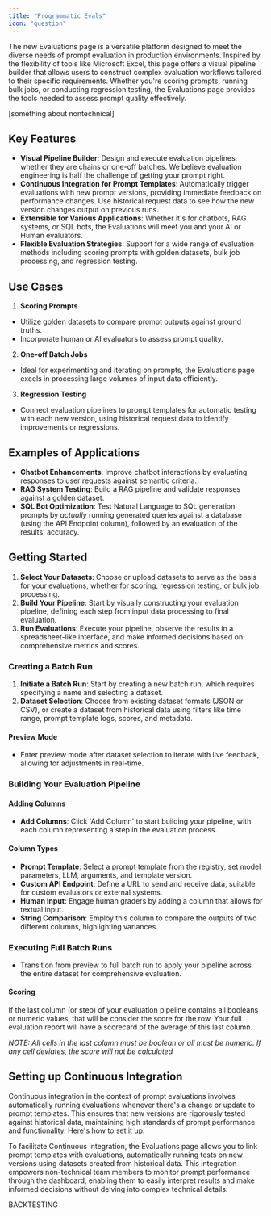 ```yaml
---
title: "Programmatic Evals"
icon: "question"
---
```


The new Evaluations page is a versatile platform designed to meet the diverse needs of prompt evaluation in production environments. Inspired by the flexibility of tools like Microsoft Excel, this page offers a visual pipeline builder that allows users to construct complex evaluation workflows tailored to their specific requirements. Whether you're scoring prompts, running bulk jobs, or conducting regression testing, the Evaluations page provides the tools needed to assess prompt quality effectively.

[something about nontechnical]

## Key Features

- **Visual Pipeline Builder**: Design and execute evaluation pipelines, whether they are chains or one-off batches. We believe evaluation engineering is half the challenge of getting your prompt right.
- **Continuous Integration for Prompt Templates**: Automatically trigger evaluations with new prompt versions, providing immediate feedback on performance changes. Use historical request data to see how the new version changes output on previous runs.
- **Extensible for Various Applications**: Whether it's for chatbots, RAG systems, or SQL bots, the Evaluations will meet you and your AI or Human evaluators.
- **Flexible Evaluation Strategies**: Support for a wide range of evaluation methods including scoring prompts with golden datasets, bulk job processing, and regression testing.


## Use Cases

1. **Scoring Prompts**
- Utilize golden datasets to compare prompt outputs against ground truths.
- Incorporate human or AI evaluators to assess prompt quality.

2. **One-off Batch Jobs**
- Ideal for experimenting and iterating on prompts, the Evaluations page excels in processing large volumes of input data efficiently.

3. **Regression Testing**
- Connect evaluation pipelines to prompt templates for automatic testing with each new version, using historical request data to identify improvements or regressions.

## Examples of Applications

- **Chatbot Enhancements**: Improve chatbot interactions by evaluating responses to user requests against semantic criteria.
- **RAG System Testing**: Build a RAG pipeline and validate responses against a golden dataset.
- **SQL Bot Optimization**: Test Natural Language to SQL generation prompts by _actually_ running generated queries against a database (using the API Endpoint column), followed by an evaluation of the results' accuracy.

## Getting Started

1. **Select Your Datasets**: Choose or upload datasets to serve as the basis for your evaluations, whether for scoring, regression testing, or bulk job processing.
2. **Build Your Pipeline**: Start by visually constructing your evaluation pipeline, defining each step from input data processing to final evaluation.
3. **Run Evaluations**: Execute your pipeline, observe the results in a spreadsheet-like interface, and make informed decisions based on comprehensive metrics and scores.

### Creating a Batch Run

1. **Initiate a Batch Run**: Start by creating a new batch run, which requires specifying a name and selecting a dataset.
2. **Dataset Selection**: Choose from existing dataset formats (JSON or CSV), or create a dataset from historical data using filters like time range, prompt template logs, scores, and metadata.

#### Preview Mode

- Enter preview mode after dataset selection to iterate with live feedback, allowing for adjustments in real-time.

### Building Your Evaluation Pipeline

#### Adding Columns

- **Add Columns**: Click 'Add Column' to start building your pipeline, with each column representing a step in the evaluation process.

#### Column Types

- **Prompt Template**: Select a prompt template from the registry, set model parameters, LLM, arguments, and template version.
- **Custom API Endpoint**: Define a URL to send and receive data, suitable for custom evaluators or external systems.
- **Human Input**: Engage human graders by adding a column that allows for textual input.
- **String Comparison**: Employ this column to compare the outputs of two different columns, highlighting variances.

### Executing Full Batch Runs

- Transition from preview to full batch run to apply your pipeline across the entire dataset for comprehensive evaluation.

#### Scoring

If the last column (or step) of your evaluation pipeline contains all booleans or numeric values, that will be consider the score for the row. Your full evaluation report will have a scorecard of the average of this last column.

_NOTE: All cells in the last column must be boolean or all must be numeric. If any cell deviates, the score will not be calculated_

## Setting up Continuous Integration

Continuous integration in the context of prompt evaluations involves automatically running evaluations whenever there's a change or update to prompt templates. This ensures that new versions are rigorously tested against historical data, maintaining high standards of prompt performance and functionality. Here's how to set it up:

To facilitate Continuous Integration, the Evaluations page allows you to link prompt templates with evaluations, automatically running tests on new versions using datasets created from historical data. This integration empowers non-technical team members to monitor prompt performance through the dashboard, enabling them to easily interpret results and make informed decisions without delving into complex technical details.

BACKTESTING
